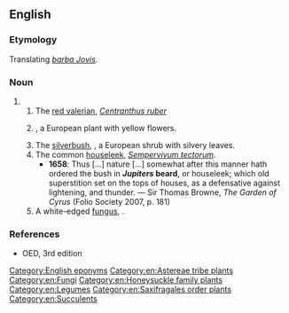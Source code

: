 ==English==

===Etymology===
Translating {{etyl|la|en}} ''[[barba Jovis]]''.

===Noun===
{{en-noun|-|head=[[Jupiter]][['s]] [[beard]]}}

# {{n-g|A common name for various plants:}}
## The [[red valerian]], ''[[Centranthus ruber]]''
## {{lb|en|obsolete}} {{taxlink|Aster linosyris|species|noshow=1}}, a European plant with yellow flowers.
## The [[silverbush]], {{taxlink|Anthyllis barba-jovis|species|noshow=1}}, a European shrub with silvery leaves.
## The common [[houseleek]], ''[[Sempervivum tectorum]]''.
##* '''1658''': Thus [...] nature [...] somewhat after this manner hath ordered the bush in '''''Jupiters'' beard''', or houseleek; which old superstition set on the tops of houses, as a defensative against lightening, and thunder. — Sir Thomas Browne, ''The Garden of Cyrus'' (Folio Society 2007, p. 181)
## A white-edged [[fungus]], {{taxlink|Hyphodontia barba-jovis|species|noshow=1}}.

===References===
* OED, 3rd edition

[[Category:English eponyms]]
[[Category:en:Astereae tribe plants]]
[[Category:en:Fungi]]
[[Category:en:Honeysuckle family plants]]
[[Category:en:Legumes]]
[[Category:en:Saxifragales order plants]]
[[Category:en:Succulents]]